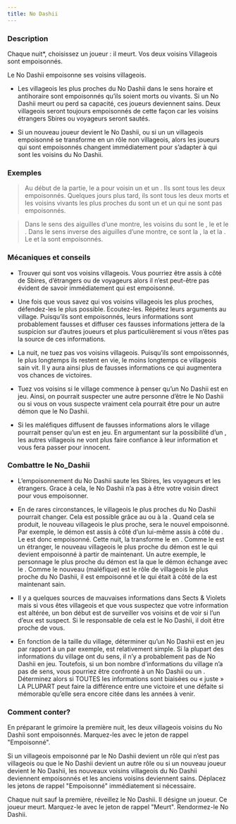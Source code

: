 ```yaml
---
title: No Dashii
---
```



<Role NO_DASHII header />

### Description

Chaque nuit*, choisissez un joueur : il meurt. Vos deux voisins Villageois sont empoisonnés.
 
Le No Dashii empoisonne ses voisins villageois.

-   Les villageois les plus proches du No Dashii dans le sens horaire et antihoraire sont empoisonnés qu’ils soient morts ou vivants. Si un No Dashii meurt ou perd sa capacité, ces joueurs deviennent sains. Deux villageois seront toujours empoisonnés de cette façon car les voisins étrangers Sbires ou voyageurs seront sautés.

-   Si un nouveau joueur devient le No Dashii, ou si un un villageois empoisonné se transforme en un rôle non villageois, alors les joueurs qui sont empoisonnés changent immédiatement pour s’adapter à qui sont les voisins du No Dashii.

### Exemples  

> Au début de la partie, le <Role NO_DASHII /> a pour voisin un <Role CRIEUR /> et un <Role CHARMEUR_DE_SERPENT />. Ils sont tous les deux empoisonnés. Quelques jours plus tard, ils sont tous les deux morts et les voisins vivants les plus proches du <Role NO_DASHII /> sont un <Role HORLOGER /> et un <Role BARBIER /> qui ne sont pas empoisonnés.

> Dans le sens des aiguilles d’une montre, les voisins du <Role NO_DASHII /> sont le <Role FAUSSAIRE />, le <Role MATHEMATICIEN /> et le <Role SAGE />. Dans le sens inverse des aiguilles d’une montre, ce sont la <Role SORCIERE />, la <Role BETE_DE_FOIRE /> et la <Role COUTURIERE />. Le <Role FAUSSAIRE /> et la <Role COUTURIERE /> sont empoisonnés.

### Mécaniques et conseils

- Trouver qui sont vos voisins villageois. Vous pourriez être assis à côté de Sbires, d’étrangers ou de voyageurs alors il n’est peut-être pas évident de savoir immédiatement qui est empoisonné.

- Une fois que vous savez qui vos voisins villageois les plus proches, défendez-les le plus possible. Ecoutez-les. Répétez leurs arguments au village. Puisqu’ils sont empoisonnés, leurs informations sont probablement fausses et diffuser ces fausses informations jettera de la suspicion sur d’autres joueurs et plus particulièrement si vous n’êtes pas la source de ces informations.
 
- La nuit, ne tuez pas vos voisins villageois. Puisqu’ils sont empoissonnés, le plus longtemps ils restent en vie, le moins longtemps ce villageois sain vit. Il y aura ainsi plus de fausses informations ce qui augmentera vos chances de victoires.

- Tuez vos voisins si le village commence à penser qu’un No Dashii est en jeu. Ainsi, on pourrait suspecter une autre personne d’être le No Dashii ou si vous on vous suspecte vraiment cela pourrait être pour un autre démon que le No Dashii.

- Si les maléfiques diffusent de fausses informations alors le village pourrait penser qu’un <Role VORTOX /> est en jeu. En argumentant sur la possibilité d’un <Role VORTOX />, les autres villageois ne vont plus faire confiance à leur information et vous fera passer pour innocent.

### Combattre le No_Dashii

- L’empoisonnement du No Dashii saute les Sbires, les voyageurs et les étrangers. Grace à cela, le No Dashii n’a pas à être votre voisin direct pour vous empoisonner.

- En de rares circonstances, le villageois le plus proches du No Dashii pourrait changer. Cela est possible grâce au <Role BARBIER /> ou à la <Role VIEILLE_CHOUETTE />. Quand cela se produit, le nouveau villageois le plus proche, sera le nouvel empoisonné. Par exemple, le démon est assis à côté d’un <Role FLEURISTE /> lui-même assis à côté du <Role SAVANT />. Le <Role FLEURISTE /> est donc empoisonné. Cette nuit, la <Role VIEILLE_CHOUETTE /> transforme le <Role FLEURISTE /> en <Role MALADROIT />. Comme le <Role MALADROIT /> est un étranger, le nouveau villageois le plus proche du démon est le <Role SAVANT /> qui devient empoisonné à partir de maintenant. Un autre exemple, le personnage le plus proche du démon est la <Role SORCIERE /> que le démon échange avec le <Role CHARMEUR_DE_SERPENT />. Comme le nouveau <Role CHARMEUR_DE_SERPENT /> (maléfique) est le rôle de villageois le plus proche du No Dashii, il est empoisonné et le <Role MATHEMATICIEN /> qui était à côté de la <Role SORCIERE /> est maintenant sain.

- Il y a quelques sources de mauvaises informations dans Sects & Violets mais si vous êtes villageois et que vous suspectez que votre information est altérée, un bon début est de surveiller vos voisins et de voir si l’un d’eux est suspect. Si le responsable de cela est le No Dashii, il doit être proche de vous.

- En fonction de la taille du village, déterminer qu’un No Dashii est en jeu par rapport à un <Role VIGORMORTIS /> par exemple, est relativement simple. Si la plupart des informations du village ont du sens, il n’y a probablement pas de No Dashii en jeu. Toutefois, si un bon nombre d’informations du village n’a pas de sens, vous pourriez être confronté à un No Dashii ou un <Role VORTOX />. Déterminez alors si TOUTES les informations sont biaisées ou « juste » LA PLUPART peut faire la différence entre une victoire et une défaite si mémorable qu’elle sera encore citée dans les années à venir.

### Comment conter?

En préparant le grimoire la première nuit, les deux villageois voisins du No Dashii sont empoisonnés. Marquez-les avec le jeton de rappel "Empoisonné". 

Si un villageois empoisonné par le No Dashii devient un rôle qui n’est pas villageois ou que le No Dashii devient un autre rôle ou si un nouveau joueur devient le No Dashii, les nouveaux voisins villageois du No Dashii deviennent empoisonnés et les anciens voisins deviennent sains. Déplacez les jetons de rappel "Empoisonné" immédiatement si nécessaire.

Chaque nuit sauf la première, réveillez le No Dashii. Il désigne un joueur. Ce joueur meurt. Marquez-le avec le jeton de rappel "Meurt". Rendormez-le No Dashii.
